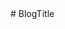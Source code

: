 
<PageTitle title="BlogTitle" />

<Sidebar />
<MDXDocs>
  <DocsAd />
  # BlogTitle
  <Author author="Manu Anish" displayName="manuanish" date="24/5/22" />
  <br />
  <NextPage
    nextPage="Button"
    previousPage="Author"
    prevHref="/docs/component-docs/author"
    nextHref="/docs/component-docs/button"
  />
</MDXDocs>
